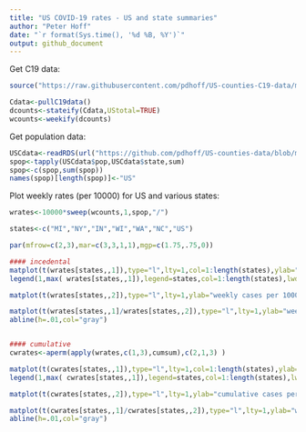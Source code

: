 ```yaml
---
title: "US COVID-19 rates - US and state summaries"
author: "Peter Hoff"
date: "`r format(Sys.time(), '%d %B, %Y')`"
output: github_document
---
```


Get C19 data:
```r
source("https://raw.githubusercontent.com/pdhoff/US-counties-C19-data/master/USC19data.r")

Cdata<-pullC19data() 
dcounts<-stateify(Cdata,UStotal=TRUE) 
wcounts<-weekify(dcounts) 
```

Get population data:
```r
USCdata<-readRDS(url("https://github.com/pdhoff/US-counties-data/blob/master/UScounties.rds?raw=true"))  
spop<-tapply(USCdata$pop,USCdata$state,sum)
spop<-c(spop,sum(spop))
names(spop)[length(spop)]<-"US" 
```

Plot weekly rates (per 10000) for US and various states:
```r
wrates<-10000*sweep(wcounts,1,spop,"/")

states<-c("MI","NY","IN","WI","WA","NC","US") 

par(mfrow=c(2,3),mar=c(3,3,1,1),mgp=c(1.75,.75,0))

#### incedental
matplot(t(wrates[states,,1]),type="l",lty=1,col=1:length(states),ylab="weekly deaths per 10000") 
legend(1,max( wrates[states,,1]),legend=states,col=1:length(states),lwd=2) 

matplot(t(wrates[states,,2]),type="l",lty=1,ylab="weekly cases per 10000",col=1:length(states)) 

matplot(t(wrates[states,,1]/wrates[states,,2]),type="l",lty=1,ylab="weekly deaths per case",col=1:length(states)) 
abline(h=.01,col="gray") 


#### cumulative 
cwrates<-aperm(apply(wrates,c(1,3),cumsum),c(2,1,3) )

matplot(t(cwrates[states,,1]),type="l",lty=1,col=1:length(states),ylab="cumulative deaths per 10000")
legend(1,max( cwrates[states,,1]),legend=states,col=1:length(states),lwd=2) 

matplot(t(cwrates[states,,2]),type="l",lty=1,ylab="cumulative cases per 10000",col=1:length(states))

matplot(t(cwrates[states,,1]/cwrates[states,,2]),type="l",lty=1,ylab="weekly deaths per case",col=1:length(states))  
abline(h=.01,col="gray") 
```


